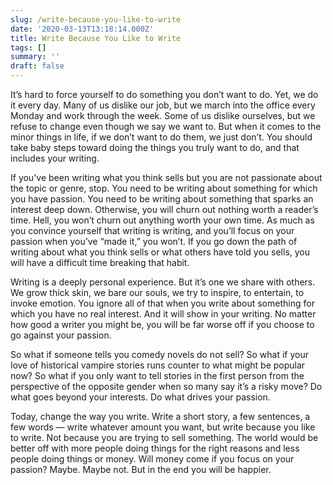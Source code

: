 ```yaml
---
slug: /write-because-you-like-to-write
date: '2020-03-13T13:18:14.000Z'
title: Write Because You Like to Write
tags: []
summary: ''
draft: false
---
```


It’s hard to force yourself to do something you don’t want to do. Yet, we do it every day. Many of us dislike our job, but we march into the office every Monday and work through the week. Some of us dislike ourselves, but we refuse to change even though we say we want to. But when it comes to the minor things in life, if we don’t want to do them, we just don’t. You should take baby steps toward doing the things you truly want to do, and that includes your writing.

If you've been writing what you think sells but you are not passionate about the topic or genre, stop. You need to be writing about something for which you have passion. You need to be writing about something that sparks an interest deep down. Otherwise, you will churn out nothing worth a reader’s time. Hell, you won’t churn out anything worth your own time. As much as you convince yourself that writing is writing, and you’ll focus on your passion when you’ve “made it,” you won’t. If you go down the path of writing about what you think sells or what others have told you sells, you will have a difficult time breaking that habit.

Writing is a deeply personal experience. But it’s one we share with others. We grow thick skin, we bare our souls, we try to inspire, to entertain, to invoke emotion. You ignore all of that when you write about something for which you have no real interest. And it will show in your writing. No matter how good a writer you might be, you will be far worse off if you choose to go against your passion.

So what if someone tells you comedy novels do not sell? So what if your love of historical vampire stories runs counter to what might be popular now? So what if you only want to tell stories in the first person from the perspective of the opposite gender when so many say it’s a risky move? Do what goes beyond your interests. Do what drives your passion.

Today, change the way you write. Write a short story, a few sentences, a few words — write whatever amount you want, but write because you like to write. Not because you are trying to sell something. The world would be better off with more people doing things for the right reasons and less people doing things or money. Will money come if you focus on your passion? Maybe. Maybe not. But in the end you will be happier.


  
